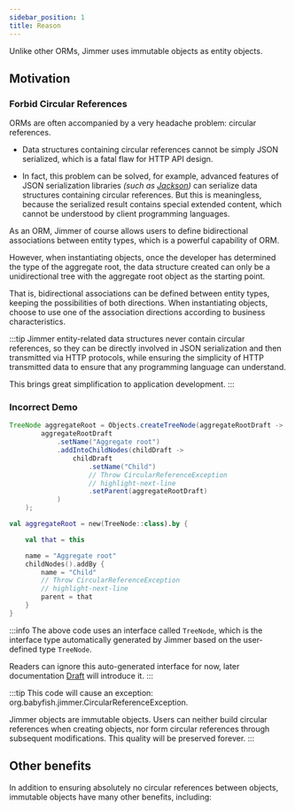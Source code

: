 ```yaml
---
sidebar_position: 1  
title: Reason
---
```




Unlike other ORMs, Jimmer uses immutable objects as entity objects.

## Motivation

### Forbid Circular References 

ORMs are often accompanied by a very headache problem: circular references.

-   Data structures containing circular references cannot be simply JSON serialized, which is a fatal flaw for HTTP API design.

-   In fact, this problem can be solved, for example, advanced features of JSON serialization libraries *(such as [Jackson](https://github.com/FasterXML/jackson))* can serialize data structures containing circular references. But this is meaningless, because the serialized result contains special extended content, which cannot be understood by client programming languages.

As an ORM, Jimmer of course allows users to define bidirectional associations between entity types, which is a powerful capability of ORM.

However, when instantiating objects, once the developer has determined the type of the aggregate root, the data structure created can only be a unidirectional tree with the aggregate root object as the starting point.

That is, bidirectional associations can be defined between entity types, keeping the possibilities of both directions. When instantiating objects, choose to use one of the association directions according to business characteristics.

:::tip
Jimmer entity-related data structures never contain circular references, so they can be directly involved in JSON serialization and then transmitted via HTTP protocols, while ensuring the simplicity of HTTP transmitted data to ensure that any programming language can understand.

This brings great simplification to application development.
:::

### Incorrect Demo

<Tabs groupId="language">
<TabItem value="java" label="Java">  

```java
TreeNode aggregateRoot = Objects.createTreeNode(aggregateRootDraft ->
        aggregateRootDraft
            .setName("Aggregate root") 
            .addIntoChildNodes(childDraft ->
                childDraft
                    .setName("Child")
                    // Throw CircularReferenceException
                    // highlight-next-line 
                    .setParent(aggregateRootDraft)
            )
    );
```

</TabItem>
<TabItem value="kotlin" label="Kotlin">

```kotlin
val aggregateRoot = new(TreeNode::class).by {

    val that = this

    name = "Aggregate root"
    childNodes().addBy {
        name = "Child"
        // Throw CircularReferenceException
        // highlight-next-line
        parent = that 
    }
}
```

</TabItem> 
</Tabs>

:::info
The above code uses an interface called `TreeNode`, which is the interface type automatically generated by Jimmer based on the user-defined type `TreeNode`.

Readers can ignore this auto-generated interface for now, later documentation [Draft](../draft) will introduce it.
:::


:::tip
This code will cause an exception: org.babyfish.jimmer.CircularReferenceException.

Jimmer objects are immutable objects. Users can neither build circular references when creating objects, nor form circular references through subsequent modifications. This quality will be preserved forever.
:::

## Other benefits

In addition to ensuring absolutely no circular references between objects, immutable objects have many other benefits, including:

<ImmutableOtherBenefit/>
